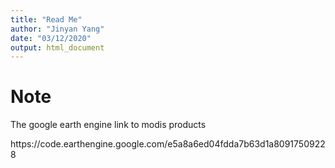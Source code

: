 ```yaml
---
title: "Read Me"
author: "Jinyan Yang"
date: "03/12/2020"
output: html_document
---
```


# Note

The google earth engine link to modis products

https://code.earthengine.google.com/e5a8a6ed04fdda7b63d1a80917509228